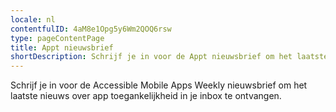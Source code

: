 ```yaml
---
locale: nl
contentfulID: 4aM8e1Opg5y6Wm2QOQ6rsw
type: pageContentPage
title: Appt nieuwsbrief
shortDescription: Schrijf je in voor de Appt nieuwsbrief om het laatste nieuws over app toegankelijkheid in je inbox te ontvangen.
---
```


Schrijf je in voor de Accessible Mobile Apps Weekly nieuwsbrief om het laatste nieuws over app toegankelijkheid in je inbox te ontvangen.

<CustomLink url="https://appt.li/newsletter" label="Inschrijven voor nieuwsbrief" external={true} appearance="primary button" />